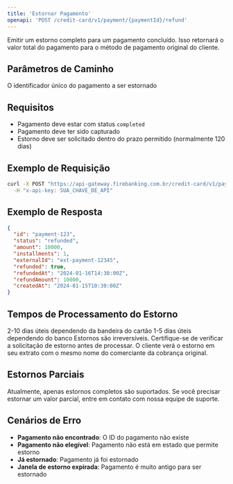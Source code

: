 ```yaml
---
title: 'Estornar Pagamento'
openapi: 'POST /credit-card/v1/payment/{paymentId}/refund'
---
```


Emitir um estorno completo para um pagamento concluído. Isso retornará o valor total do pagamento para o método de pagamento original do cliente.

## Parâmetros de Caminho

<ParamField path="paymentId" type="string" required>
  O identificador único do pagamento a ser estornado
</ParamField>

## Requisitos

- Pagamento deve estar com status `completed`
- Pagamento deve ter sido capturado
- Estorno deve ser solicitado dentro do prazo permitido (normalmente 120 dias)

## Exemplo de Requisição

```bash cURL
curl -X POST "https://api-gateway.firebanking.com.br/credit-card/v1/payment/payment-123/refund" \
  -H "x-api-key: SUA_CHAVE_DE_API"
```

## Exemplo de Resposta

```json Resposta
{
  "id": "payment-123",
  "status": "refunded",
  "amount": 10000,
  "installments": 1,
  "externalId": "ext-payment-12345",
  "refunded": true,
  "refundedAt": "2024-01-16T14:30:00Z",
  "refundAmount": 10000,
  "createdAt": "2024-01-15T10:30:00Z"
}
```

## Tempos de Processamento do Estorno

<CardGroup cols={2}>
  <Card title="Cartões de Crédito" icon="credit-card">
    2-10 dias úteis dependendo da bandeira do cartão
  </Card>
  <Card title="Cartões de Débito" icon="credit-card">
    1-5 dias úteis dependendo do banco
  </Card>
</CardGroup>

<Warning>
  Estornos são irreversíveis. Certifique-se de verificar a solicitação de estorno antes de processar.
</Warning>

<Info>
  O cliente verá o estorno em seu extrato com o mesmo nome do comerciante da cobrança original.
</Info>

## Estornos Parciais

Atualmente, apenas estornos completos são suportados. Se você precisar estornar um valor parcial, entre em contato com nossa equipe de suporte.

## Cenários de Erro

- **Pagamento não encontrado**: O ID do pagamento não existe
- **Pagamento não elegível**: Pagamento não está em estado que permite estorno
- **Já estornado**: Pagamento já foi estornado
- **Janela de estorno expirada**: Pagamento é muito antigo para ser estornado